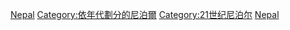 {{Cat main|2000年代尼泊爾}}
{{DecadeCategoryNav|decade=2000|topic=尼泊爾}}

[[Category:2000年代各國|Nepal]]
[[Category:依年代劃分的尼泊爾|Category:依年代劃分的尼泊爾]]
[[Category:21世纪尼泊尔|Category:21世纪尼泊尔]]
[[Category:2000年代亞洲|Nepal]]